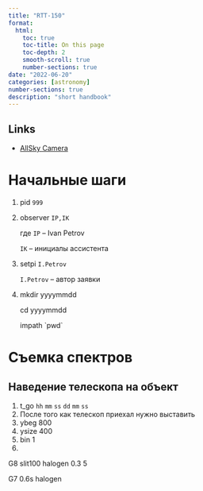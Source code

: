 ```yaml
---
title: "RTT-150"
format:
  html:
    toc: true
    toc-title: On this page
    toc-depth: 2
    smooth-scroll: true
    number-sections: true
date: "2022-06-20"
categories: [astronomy]
number-sections: true
description: "short handbook"
---
```


## Links

-   [AllSky Camera](https://yerleske.tug.tubitak.gov.tr/)

# Начальные шаги

1.  pid `999`

2.  observer `IP,IK`

    где `IP` -- Ivan Petrov

    `IK` -- инициалы ассистента

3.  setpi `I.Petrov`

    `I.Petrov` -- автор заявки

4.  mkdir yyyymmdd

    cd yyyymmdd

    impath \`pwd\`

# Съемка спектров

## Наведение телескопа на объект

1.  t_go `hh` `mm` `ss` `dd` `mm` `ss`
2.  После того как телескоп приехал нужно выставить
3.  ybeg 800
4.  ysize 400
5.  bin 1
6.  

G8 slit100 halogen 0.3 5

G7 0.6s halogen
